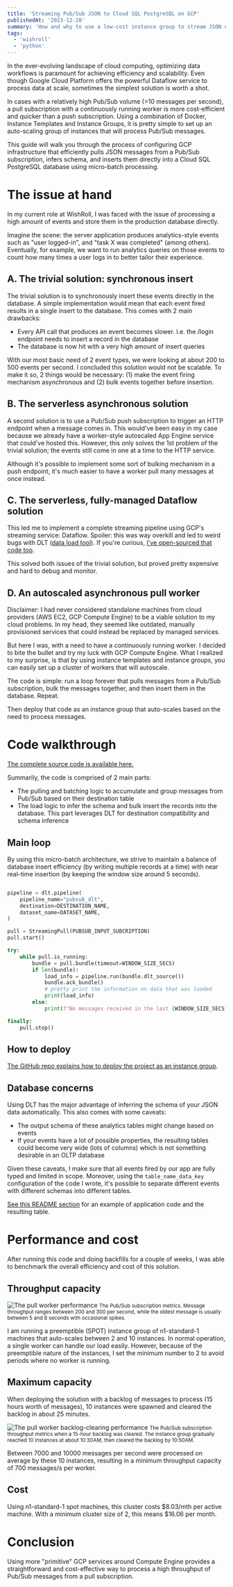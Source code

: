 ```yaml
---
title: 'Streaming Pub/Sub JSON to Cloud SQL PostgreSQL on GCP'
publishedAt: '2023-12-28'
summary: 'How and why to use a low-cost instance group to stream JSON events from Pub/Sub to PostgreSQL running on Cloud SQL.'
tags: 
  - 'wishroll'
  - 'python'
---
```


In the ever-evolving landscape of cloud computing, optimizing data workflows is
paramount for achieving efficiency and scalability. Even though Google Cloud Platform
offers the powerful Dataflow service to process data at scale, sometimes the simplest solution
is worth a shot. 

In cases with a relatively high Pub/Sub volume (>10 messages per second), a pull
subscription with a continuously running worker is more cost-efficient and quicker than
a push subscription. Using a combination of Docker, Instance Templates and Instance
Groups, it is pretty simple to set up an auto-scaling group of instances that will
process Pub/Sub messages.

This guide will walk you through the process of configuring GCP infrastructure that
efficiently pulls JSON messages from a Pub/Sub subscription, infers schema, and inserts
them directly into a Cloud SQL PostgreSQL database using micro-batch processing.

<SubscribeCTA />

# The issue at hand

In my current role at WishRoll, I was faced with the issue of processing a high amount
of events and store them in the production database directly. 

Imagine the scene: the server application produces analytics-style events such as "user
logged-in", and "task X was completed" (among others). Eventually, for example, we want
to run analytics queries on those events to count how many times a user logs in to
better tailor their experience.

## A. The trivial solution: synchronous insert

The trivial solution is to synchronously insert these events directly in the database. A
simple implementation would mean that each event fired results in a single insert to the
database. This comes with 2 main drawbacks:

- Every API call that produces an event becomes slower. I.e. the /login endpoint needs to insert a record in the database
- The database is now hit with a very high amount of insert queries

With our most basic need of 2 event types, we were looking at about 200 to 500 events
per second. I concluded this solution would not be scalable. To make it so, 2 things
would be necessary: (1) make the event firing mechanism asynchronous and (2) bulk events
together before insertion.

## B. The serverless asynchronous solution

A second solution is to use a Pub/Sub push subscription to trigger an HTTP endpoint when
a message comes in. This would've been easy in my case because we already have a
worker-style autoscaled App Engine service that could've hosted this. However, this only
solves the 1st problem of the trivial solution; the events still come in one at a
time to the HTTP service.

Although it's possible to implement some sort of bulking mechanism in a push endpoint,
it's much easier to have a worker pull many messages at once instead.

## C. The serverless, fully-managed Dataflow solution

This led me to implement a complete streaming pipeline using GCP's streaming service:
Dataflow. Spoiler: this was way overkill and led to weird bugs with DLT ([data load
tool](https://dlthub.com/)). If you're curious, [I've open-sourced that code
too](https://github.com/dataroche/pubsub-dataflow-dlt). 

This solved both issues of the trivial solution, but proved pretty expensive and hard to
debug and monitor.

## D. An autoscaled asynchronous pull worker

Disclaimer: I had never considered standalone machines from cloud providers (AWS EC2, GCP Compute
Engine) to be a viable solution to my cloud problems. In my head, they seemed like
outdated, manually provisioned services that could instead be replaced by managed
services.

But here I was, with a need to have a continuously running worker. I decided to bite the
bullet and try my luck with GCP Compute Engine. What I realized to my surprise, is that
by using instance templates and instance groups, you can easily set up a cluster of workers
that will autoscale.

The code is simple: run a loop forever that pulls messages from a Pub/Sub subscription,
bulk the messages together, and then insert them in the database. Repeat.

Then deploy that code as an instance group that auto-scales based on the need to process
messages.

# Code walkthrough

[The complete source code is available here.](https://github.com/dataroche/pubsub-dlt-stream)

Summarily, the code is comprised of 2 main parts:

- The pulling and batching logic to accumulate and group messages from Pub/Sub based on
  their destination table
- The load logic to infer the schema and bulk insert the records into the database. This
  part leverages DLT for destination compatibility and schema inference

## Main loop

By using this micro-batch architecture, we strive to maintain a balance of database
insert efficiency (by writing multiple records at a time) with near real-time insertion
(by keeping the window size around 5 seconds). 

```python

pipeline = dlt.pipeline(
    pipeline_name="pubsub_dlt",
    destination=DESTINATION_NAME,
    dataset_name=DATASET_NAME,
)

pull = StreamingPull(PUBSUB_INPUT_SUBCRIPTION)
pull.start()

try:
    while pull.is_running:
        bundle = pull.bundle(timeout=WINDOW_SIZE_SECS)
        if len(bundle):
            load_info = pipeline.run(bundle.dlt_source())
            bundle.ack_bundle()
            # pretty print the information on data that was loaded
            print(load_info)
        else:
            print(f"No messages received in the last {WINDOW_SIZE_SECS} seconds")

finally:
    pull.stop()

```

## How to deploy

[The GitHub repo explains how to deploy the project as an instance group](https://github.com/dataroche/pubsub-dlt-stream?tab=readme-ov-file#example-deployment-as-a-gcp-instance-group).

## Database concerns

Using DLT has the major advantage of inferring the schema of your JSON data
automatically. This also comes with some caveats:

- The output schema of these analytics tables might change based on events
- If your events have a lot of possible properties, the resulting tables could become
  very wide (lots of columns) which is not something desirable in an OLTP database

Given these caveats, I make sure that all events fired by our app are fully typed and
limited in scope. Moreover, using the `table_name_data_key` configuration of the code I
wrote, it's possible to separate different events with different schemas into different
tables.

[See this README
section](https://github.com/dataroche/pubsub-dlt-stream?tab=readme-ov-file#output-table-format)
for an example of application code and the resulting table.

# Performance and cost

After running this code and doing backfills for a couple of weeks, I was able to
benchmark the overall efficiency and cost of this solution.

## Throughput capacity

<img
  src="/images/streaming-pubsub/pubsub_performance.png"
  alt="The pull worker performance"
/>
<small> 
The Pub/Sub subscription metrics. Message throughput ranges between 200 and 300
per second, while the oldest message is usually between 5 and 8 seconds with occasional spikes.
</small>

I am running a preemptible (SPOT) instance group of n1-standard-1 machines that
auto-scales between 2 and 10 instances. In normal operation, a single worker can handle
our load easily. However, because of the preemptible nature of the instances, I set the
minimum number to 2 to avoid periods where no worker is running.

## Maximum capacity

When deploying the solution with a backlog of messages to process (15 hours worth of
messages), 10 instances were spawned and cleared the backlog in about 25 minutes.

<img src="/images/streaming-pubsub/pubsub_backlog_performance.png" alt="The pull worker
  backlog-clearing performance" /> 
<small> 
The Pub/Sub subscription throughput metrics when a 15-hour backlog was cleared. The
instance group gradually reached 10 instances at about 10:30AM, then cleared the
backlog by 10:50AM.
</small>

Between 7000 and 10000 messages per second were processed on average by these 10
instances, resulting in a minimum throughput capacity of 700 messages/s per worker.

## Cost

Using n1-standard-1 spot machines, this cluster costs $8.03/mth per active machine. With
a minimum cluster size of 2, this means $16.06 per month.

# Conclusion

Using more "primitive" GCP services around Compute Engine provides a straightforward and
cost-effective way to process a high throughput of Pub/Sub messages from a pull
subscription.


